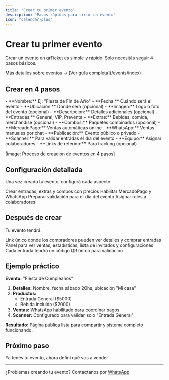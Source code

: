 ```yaml
---
title: "Crear tu primer evento"
description: "Pasos rápidos para crear un evento"
icon: "calendar-plus"
---
```


# Crear tu primer evento

Crear un evento en qrTicket es simple y rápido. Solo necesitás seguir 4 pasos básicos.

<Card title="¿Qué es un evento?" icon="info">
  Más detalles sobre eventos → [Ver guía completa](/events/index)
</Card>

## Crear en 4 pasos

<Steps>
  <Step title="Detalles básicos">
    - **Nombre:** Ej: "Fiesta de Fin de Año"
    - **Fecha:** Cuándo será el evento
    - **Ubicación:** Dónde será (opcional)
    - **Imagen:** Logo o foto del evento (opcional)
    - **Descripción:** Detalles adicionales (opcional)
  </Step>

<Step title="Crear productos">
  - **Entradas:** General, VIP, Preventa - **Extras:** Bebidas, comida,
  merchandise (opcional) - **Combos:** Paquetes combinados (opcional)
</Step>

<Step title="Configurar ventas">
  - **MercadoPago:** Ventas automáticas online - **WhatsApp:** Ventas manuales
  por chat - **Publicación:** Evento público o privado
</Step>

  <Step title="Preparar validación">
    - **Scanner:** Para validar entradas el día del evento
    - **Equipo:** Asignar colaboradores
    - **Links de referido:** Para tracking (opcional)
  </Step>
</Steps>

[image: Proceso de creación de eventos en 4 pasos]

## Configuración detallada

Una vez creado tu evento, configurá cada aspecto:

<CardGroup cols={2}>
  <Card title="Productos" icon="package" href="/events/products">
    Crear entradas, extras y combos con precios
  </Card>

<Card title="Ventas" icon="shopping-cart" href="/events/sales">
  Habilitar MercadoPago y WhatsApp
</Card>

<Card title="Scanner" icon="qrcode" href="/events/scanner">
  Preparar validación para el día del evento
</Card>

  <Card title="Equipo" icon="users" href="/organizations/team">
    Asignar roles a colaboradores
  </Card>
</CardGroup>

## Después de crear

Tu evento tendrá:

<AccordionGroup>
  <Accordion title="Página pública">
    Link único donde los compradores pueden ver detalles y comprar entradas
  </Accordion>

<Accordion title="Dashboard de gestión">
  Panel para ver ventas, estadísticas, lista de invitados y configuraciones
</Accordion>

  <Accordion title="Códigos QR únicos">
    Cada entrada tendrá un código QR único para validación
  </Accordion>
</AccordionGroup>

## Ejemplo práctico

**Evento:** "Fiesta de Cumpleaños"

1. **Detalles:** Nombre, fecha sábado 20hs, ubicación "Mi casa"
2. **Productos:**
   - Entrada General ($5000)
   - Bebida incluida ($2000)
3. **Ventas:** WhatsApp habilitado para coordinar pagos
4. **Scanner:** Configurado para validar solo "Entrada General"

**Resultado:** Página pública lista para compartir y sistema completo funcionando.

## Próximo paso

<Card title="Configurar productos" icon="package" href="/events/products">
  Ya tenés tu evento, ahora definí qué vas a vender
</Card>

---

¿Problemas creando tu evento? Contactanos por [WhatsApp](https://wa.me/5491122503348)
